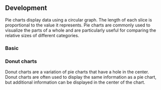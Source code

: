 
## Development

Pie charts display data using a circular graph. The length of each slice is proportional to the value it represents. Pie charts are commonly used to visualize the parts of a whole and are particularly useful for comparing the relative sizes of different categories.

### Basic

<EchartsPiePlayground height="40rem" />

### Donut charts

Donut charts are a variation of pie charts that have a hole in the center. Donut charts are often used to display the same information as a pie chart, but additional information can be displayed in the center of the chart.

<EchartsCirclePlayground height="40rem" />
